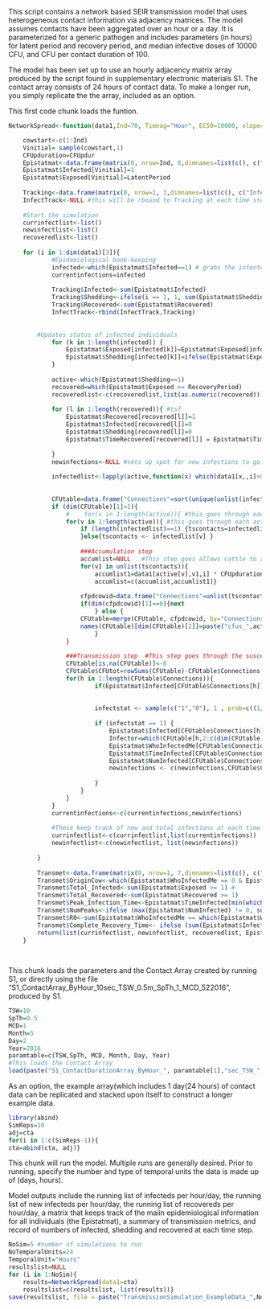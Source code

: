 
This script contains a network based SEIR transmission model that uses heterogeneous contact information via adjacency matrices. The model assumes contacts have been aggregated over an hour or a day. It is parameterized for a generic pathogen and includes parameters (in hours) for latent period and recovery period, and median infective doses of 10000 CFU, and CFU per contact duration of 100. 

The model has been set up to use an hourly adjacency matrix array produced by the script found in supplementary electronic materials S1. The contact array consists of 24 hours of contact data. To make a longer run, you simply replicate the the array, included as an option.  

This first code chunk loads the funtion.  
```{r}
NetworkSpread<-function(data1,Ind=70, Timeag="Hour", EC50=10000, slope=1, LatentPeriod=24, RecoveryPeriod=240, CFUpdur=100) {

	cowstart<-c(1:Ind)
	Vinitial= sample(cowstart,1)
	CFUpduration=CFUpdur
	Epistatmat<-data.frame(matrix(0, nrow=Ind, 8,dimnames=list(c(), c("Infected", "Exposed", "Shedding", "Recovered", "WhoInfectedMe", "TimeInfected", "NumInfected","TimeRecovered"))),stringsAsFactors=F) #tsf; added the WhoInfectedMe field
	Epistatmat$Infected[Vinitial]=1
	Epistatmat$Exposed[Vinitial]=LatentPeriod   
	
	Tracking<-data.frame(matrix(0, nrow=1, 3,dimnames=list(c(), c("Infected", "Shedding", "Recovered"))),stringsAsFactors=F) #This data frame will be used to track the number of infected and recovered individuals at each time step 
	InfectTrack<-NULL #this will be rbound to Tracking at each time step
	
	#Start the simulation 
	currinfectlist<-list()
	newinfectlist<-list() 
	recoveredlist<-list()
	
	for (i in 1:dim(data1)[3]){  
			#Epidemiological book-keeping  
			infected<-which(Epistatmat$Infected==1) # grabs the infected set for the step 
			currentinfections=infected
			
			Tracking$Infected<-sum(Epistatmat$Infected) 
			Tracking$Shedding<-ifelse(i == 1, 1, sum(Epistatmat$Shedding)) 
			Tracking$Recovered<-sum(Epistatmat$Recovered) 
			InfectTrack<-rbind(InfectTrack,Tracking)
			
				
		#Updates status of infected individuals 
			for (k in 1:length(infected)) { 
				Epistatmat$Exposed[infected[k]]=Epistatmat$Exposed[infected[k]]+1 #this advances the exposure set by one, setting up a time scheme     before shedding
				Epistatmat$Shedding[infected[k]]=ifelse(Epistatmat$Exposed[infected[k]]>=LatentPeriod, 1,0) #sets shedding status of infected individuals
			}
			
			active<-which(Epistatmat$Shedding==1)
			recovered=which(Epistatmat$Exposed >= RecoveryPeriod)
			recoveredlist<-c(recoveredlist,list(as.numeric(recovered)))
			
			for (l in 1:length(recovered)){ #tsf
				Epistatmat$Recovered[recovered[l]]=1
				Epistatmat$Infected[recovered[l]]=0
				Epistatmat$Shedding[recovered[l]]=0
				Epistatmat$TimeRecovered[recovered[l]] = Epistatmat$TimeInfected[recovered[l]] + RecoveryPeriod 
				
			}
			newinfections<-NULL #sets up spot for new infections to go
			
			infectedlist<-lapply(active,function(x) which(data1[x,,i]>0)) #this makes a list of all of the individuals              currently in contact with shedding individuals   
			
			
			CFUtable=data.frame("Connections"=sort(unique(unlist(infectedlist))))
			if (dim(CFUtable)[1]>1){
				#    for(v in 1:length(active)){ #this goes through each active vertex 
				for(v in 1:length(active)){ #this goes through each active vertex #DED; have to reference specific cow here
					if (length(infectedlist)==1) {tscontacts=infectedlist
					}else{tscontacts <- infectedlist[v] } 
					
					###Accumulation step 
					accumlist=NULL   #This step goes allows cattle to accumulate CFU's based on contact wiht infectious individuals
					for(v1 in unlist(tscontacts)){ 
						accumlist1=data1[active[v],v1,i] * CFUpduration
						accumlist=c(accumlist,accumlist1)}
					
					cfpdcowid=data.frame("Connections"=unlist(tscontacts), "cfupd"=accumlist)
					if(dim(cfpdcowid)[1]==0){next
						} else {
					CFUtable=merge(CFUtable, cfpdcowid, by="Connections", all=TRUE)
					names(CFUtable)[dim(CFUtable)[2]]=paste("cfus_",active[v], sep="")
						}
				}
				
				###Transmission step  #This step goes through the susceptible individuals and conducts transmission trials based on accumulated CFU's.  
				CFUtable[is.na(CFUtable)]<-0
				CFUtable$CFUtot=rowSums(CFUtable)-CFUtable$Connections 
				for(h in 1:length(CFUtable$Connections)){ 
						if(Epistatmat$Infected[CFUtable$Connections[h]] == 0 & Epistatmat$Recovered[CFUtable$Connections[h]] == 0){ #only uninfected individuals can be infected
						
								
						infectstat <- sample(c("1","0"), 1 , prob=c((1/(1+EC50 /(CFUtable$CFUtot[h]))^slope), 
																												(1-(1/(1+EC50 /(CFUtable$CFUtot[h]))^slope))))
						if (infectstat == 1) {
							Epistatmat$Infected[CFUtable$Connections[h]] = 1
							Infector=which(CFUtable[h,2:c(dim(CFUtable)[2]-1)] %in% max(CFUtable[h,2:c(dim(CFUtable)[2]-1)]))
							Epistatmat$WhoInfectedMe[CFUtable$Connections[h]]=ifelse(length(Infector)>1, active[sample(Infector,1)], active[Infector]) #This assigns the likely infector based on a majority rule
							Epistatmat$TimeInfected[CFUtable$Connections[h]] = i 
							Epistatmat$NumInfected[CFUtable$Connections[h]] = sum(Epistatmat$Infected == 1) 
							newinfections <- c(newinfections,CFUtable$Connections[h])  #this builds of list of infected individuals
							
						}
					}
				}
			}
			currentinfections<-c(currentinfections,newinfections) 
			
			#These keep track of new and total infections at each time step
			currinfectlist<-c(currinfectlist,list(currentinfections))
			newinfectlist<-c(newinfectlist, list(newinfections))
			
		}
		
		Transmet<-data.frame(matrix(0, nrow=1, 7,dimnames=list(c(), c("OriginCow", "Total_Infected", "R0", "Total_Recovered", "Peak_Infection_Time", "NumPeaks","Complete_Recovery_Time"))),stringsAsFactors=F)
		Transmet$OriginCow<-which(Epistatmat$WhoInfectedMe == 0 & Epistatmat$Exposed >= 1) #determines which cow was first infected 
		Transmet$Total_Infected<-sum(Epistatmat$Exposed >= 1) #
		Transmet$Total_Recovered<-sum(Epistatmat$Recovered >= 1)
		Transmet$Peak_Infection_Time<-Epistatmat$TimeInfected[min(which(Epistatmat$NumInfected == max(Epistatmat$NumInfected)))] #this determines the timestep when the number of infected individuals first reached its peak. If the peak is reached multiple times (i.e. if a cow recovers and another is infected again) only the first peak is recorded
		Transmet$NumPeaks<-ifelse (max(Epistatmat$NumInfected) != 0, sum(Epistatmat$NumInfected == max(Epistatmat$NumInfected)), 1)  #tsf; shows the number of times there were peaks in infectivity
		Transmet$R0<-sum(Epistatmat$WhoInfectedMe == which(Epistatmat$WhoInfectedMe == 0 & Epistatmat$Exposed >= 1))
		Transmet$Complete_Recovery_Time<- ifelse (sum(Epistatmat$Infected == 1) >= 1, "NA", max(Epistatmat$TimeRecovered))
		return(list(currinfectlist, newinfectlist, recoveredlist, Epistatmat, Transmet, InfectTrack))
	}
    
    
```
 


This chunk loads the parameters and the Contact Array created by running S1, or directly using the file "S1_ContactArray_ByHour_10sec_TSW_0.5m_SpTh_1_MCD_522016", produced by S1. 
```{r}
TSW=10
SpTh=0.5
MCD=1
Month=5
Day=2
Year=2016
paramtable=c(TSW,SpTh, MCD, Month, Day, Year)
#This loads the Contact Array
load(paste("S1_ContactDurationArray_ByHour_", paramtable[1],"sec_TSW_", paramtable[2],"m_SpTh_", paramtable[3],"_MCD_", paramtable[4], paramtable[5], paramtable[6],".RData", sep=""))


```


As an option, the example array(which includes 1 day(24 hours) of contact data can be replicated and stacked upon itself to construct a longer example data.  
```{r}
library(abind)
SimReps=10
adj=cta
for(i in 1:c(SimReps-1)){
cta=abind(cta, adj)}

```

This chunk will run the model. Multiple runs are generally desired. Prior to running, specify the number and type of temporal units the data is made up of (days, hours).  

Model outputs include the running list of infecteds per hour/day, the running list of new infecteds per hour/day, the running list of recovereds per hour/day, a matrix that keeps track of the maiin epidemiological information for all individuals (the Epistatmat), a summary of transmission metrics, and record of numbers of infected, shedding and recovered at each time step.

```{r}
NoSim=5 #number of simulations to run
NoTemporalUnits=24
TemporalUnit="Hours"
resultslist=NULL
for (i in 1:NoSim){
	results=NetworkSpread(data1=cta)
	resultslist=c(resultslist, list(results))}
save(resultslist, file = paste("TransmissionSimulation_ExampleData_",NoSim,"_Sims_",NoTemporalUnits,"_",TemporalUnit,".RData",sep="")) 

```
